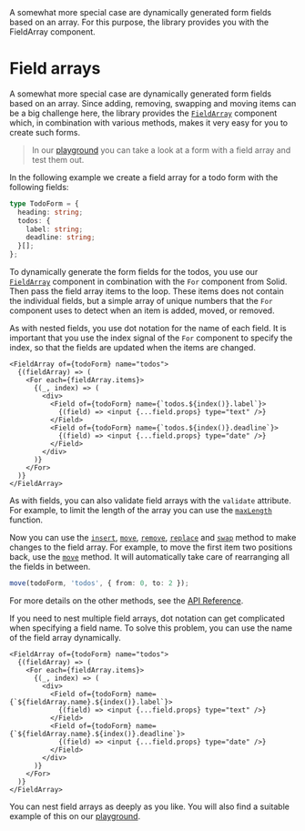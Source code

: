 
<Title>Field arrays</Title>
<Description>
  A somewhat more special case are dynamically generated form fields based on an
  array. For this purpose, the library provides you with the FieldArray
  component.
</Description>

# Field arrays

A somewhat more special case are dynamically generated form fields based on an array. Since adding, removing, swapping and moving items can be a big challenge here, the library provides the <A href="/api/FieldArray">`FieldArray`</A> component which, in combination with various methods, makes it very easy for you to create such forms.

> In our <A href="/playground/todos">playground</A> you can take a look at a form with a field array and test them out.

In the following example we create a field array for a todo form with the following fields:

```ts
type TodoForm = {
  heading: string;
  todos: {
    label: string;
    deadline: string;
  }[];
};
```

To dynamically generate the form fields for the todos, you use our <A href="/api/FieldArray">`FieldArray`</A> component in combination with the `For` component from Solid. Then pass the field array items to the loop. These items does not contain the individual fields, but a simple array of unique numbers that the `For` component uses to detect when an item is added, moved, or removed.

As with nested fields, you use dot notation for the name of each field. It is important that you use the index signal of the `For` component to specify the index, so that the fields are updated when the items are changed.

```tsx
<FieldArray of={todoForm} name="todos">
  {(fieldArray) => (
    <For each={fieldArray.items}>
      {(_, index) => (
        <div>
          <Field of={todoForm} name={`todos.${index()}.label`}>
            {(field) => <input {...field.props} type="text" />}
          </Field>
          <Field of={todoForm} name={`todos.${index()}.deadline`}>
            {(field) => <input {...field.props} type="date" />}
          </Field>
        </div>
      )}
    </For>
  )}
</FieldArray>
```

As with fields, you can also validate field arrays with the `validate` attribute. For example, to limit the length of the array you can use the <A href="/api/maxLength">`maxLength`</A> function.

Now you can use the <A href="/api/insert">`insert`</A>, <A href="/api/move">`move`</A>, <A href="/api/remove">`remove`</A>, <A href="/api/replace">`replace`</A> and <A href="/api/swap">`swap`</A> method to make changes to the field array. For example, to move the first item two positions back, use the <A href="/api/move">`move`</A> method. It will automatically take care of rearranging all the fields in between.

```ts
move(todoForm, 'todos', { from: 0, to: 2 });
```

For more details on the other methods, see the <A href="/api">API Reference</A>.

If you need to nest multiple field arrays, dot notation can get complicated when specifying a field name. To solve this problem, you can use the name of the field array dynamically.

```tsx
<FieldArray of={todoForm} name="todos">
  {(fieldArray) => (
    <For each={fieldArray.items}>
      {(_, index) => (
        <div>
          <Field of={todoForm} name={`${fieldArray.name}.${index()}.label`}>
            {(field) => <input {...field.props} type="text" />}
          </Field>
          <Field of={todoForm} name={`${fieldArray.name}.${index()}.deadline`}>
            {(field) => <input {...field.props} type="date" />}
          </Field>
        </div>
      )}
    </For>
  )}
</FieldArray>
```

You can nest field arrays as deeply as you like. You will also find a suitable example of this on our <A href="/playground/nested">playground</A>.
